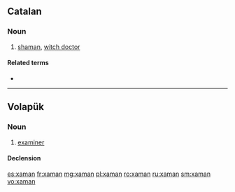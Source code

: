 ==Catalan==
{{wikipedia|lang=ca}}

===Noun===
{{ca-noun|m}}

# [[shaman]], [[witch doctor]]

====Related terms====
* {{l|ca|xamanisme}}

----

==Volapük==

===Noun===
{{vo-noun}}

# [[examiner]]

====Declension====
{{vo-decl-noun}}

[[es:xaman]]
[[fr:xaman]]
[[mg:xaman]]
[[pl:xaman]]
[[ro:xaman]]
[[ru:xaman]]
[[sm:xaman]]
[[vo:xaman]]